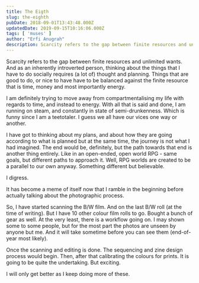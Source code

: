 ```yaml
---
title: The Eigth
slug: the-eighth
pubDate: 2018-09-01T13:43:48.000Z
updatedDate: 2019-09-15T10:16:06.000Z
tags: [ 'muses' ]
author: "Erfi Anugrah"
description: Scarcity refers to the gap between finite resources and unlimited wants. And as an inherently introverted person, thinking about the things that I have to do socially requires (a lot of) thought and planning. Things that are good to do, or nice to have have to be balanced against the finite resource that is time, money and most importantly energy.
---
```


Scarcity refers to the gap between finite resources and unlimited wants. And as an inherently introverted person, thinking about the things that I have to do socially requires (a lot of) thought and planning. Things that are good to do, or nice to have have to be balanced against the finite resource that is time, money and most importantly energy.

I am definitely trying to move away from compartmentalising my life with regards to time, and instead to energy. With all that is said and done, I am running on steam, and constantly in state of semi-drunkenness. Which is funny since I am a teetotaler. I guess we all have our vices one way or another.

I have got to thinking about my plans, and about how they are going according to what is planned but at the same time, the journey is not what I had imagined. The end would be, definitely, but the path towards that end is another thing entirely. Like in an open-ended, open world RPG - same goals, but different paths to approach it. Well, RPG worlds are created to be a parallel to our own anyway. Something different but believable.

I digress.

It has become a meme of itself now that I ramble in the beginning before actually talking about the photographic process.

So, I have started scanning the B/W film. And on the last B/W roll (at the time of writing). But I have 10 other colour film rolls to go. Bought a bunch of gear as well. At the very least, there is a workflow going on. I may shown some to some people, but for the most part the photos are unseen by anyone but me. And it will take sometime before you can see them (end-of-year most likely).

Once the scanning and editing is done. The sequencing and zine design process would begin. Then, after that calibrating the colours for prints. It is going to be quite the undertaking. But exciting.

I will only get better as I keep doing more of these.

